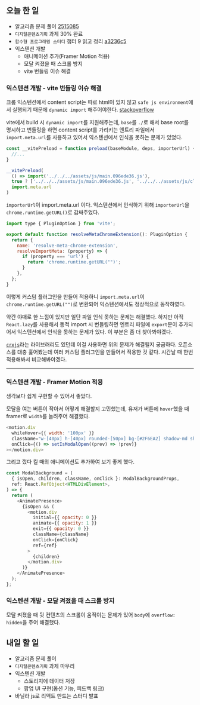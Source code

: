## 오늘 한 일

- 알고리즘 문제 풀이 [2515085](https://github.com/kangju2000/Algorithm/commit/2515085e2322f292de5404108cb79d1acae1896a)
- `디지털콘텐츠기획` 과제 30% 완료
- `함수형 프로그래밍 스터디` 챕터 9 읽고 정리 [a3236c5](https://github.com/kangju2000/functional-programming-study/commit/a3236c5bc32ecf900d945df07c1233c6686cb4de)
- 익스텐션 개발
  - 애니메이션 추가(Framer Motion 적용)
  - 모달 켜졌을 때 스크롤 방지
  - vite 번들링 이슈 해결

### 익스텐션 개발 - vite 번들링 이슈 해결

크롬 익스텐션에서 content script는 따로 html이 있지 않고 `safe js environment`에서 실행되기 때문에 `dynamic import` 해주어야한다. [stackoverflow](https://stackoverflow.com/questions/48104433/how-to-import-es6-modules-in-content-script-for-chrome-extension)

vite에서 build 시 `dynamic import`를 지원해주는데, `base`를 `./`로 해서 base root를 명시하고 번들링을 하면 content script를 가리키는 엔트리 파일에서 `import.meta.url`를 사용하고 있어서 익스텐션에서 인식을 못하는 문제가 있었다.

```js
const __vitePreload = function preload(baseModule, deps, importerUrl) {
  //...
}

__vitePreload(
  () => import('../../../assets/js/main.096ede36.js'),
  true ? ['../../../assets/js/main.096ede36.js', '../../../assets/js/client.8f342e30.js'] : void 0,
  import.meta.url
)
```

`importerUrl`이 import.meta.url 이다. 익스텐션에서 인식하기 위해 `importerUrl`을 `chrome.runtime.getURL()`로 감싸주었다.

```js
import type { PluginOption } from 'vite';

export default function resolveMetaChromeExtension(): PluginOption {
  return {
    name: 'resolve-meta-chrome-extension',
    resolveImportMeta: (property) => {
      if (property === 'url') {
        return 'chrome.runtime.getURL("")';
      }
    },
  };
}
```

이렇게 커스텀 플러그인을 만들어 적용하니 `import.meta.url`이 `chrome.runtime.getURL("")`로 변환되어 익스텐션에서도 정상적으로 동작하였다.

약간 야매로 한 느낌이 있지만 일단 파일 인식 못하는 문제는 해결했다.
하지만 아직 `React.lazy`를 사용해서 동적 import 시 번들링하면 엔트리 파일에 `export`문이 추가되어서 익스텐션에서 인식을 못하는 문제가 있다. 이 부분은 좀 더 찾아봐야겠다.

[`crxjs`](https://github.com/crxjs/chrome-extension-tools)라는 라이브러리도 있던데 이걸 사용하면 위의 문제가 해결될지 궁금하다. 오픈소스를 대충 훑어봤는데 여러 커스텀 플러그인을 만들어서 적용한 것 같다. 시간날 때 한번 적용해봐서 비교해봐야겠다.

---

### 익스텐션 개발 - Framer Motion 적용

생각보다 쉽게 구현할 수 있어서 좋았다.

모달을 여는 버튼이 작아서 어떻게 해결할지 고민했는데, 유저가 버튼에 `hover`했을 때 framer로 `width`를 늘려주어 해결했다.

```js
<motion.div
  whileHover={{ width: '100px' }}
  className="w-[40px] h-[40px] rounded-[50px] bg-[#2F6EA2] shadow-md shadow-[#2F6EA2] cursor-pointer"
  onClick={() => setIsModalOpen((prev) => !prev)}
></motion.div>
```

그리고 껐다 킬 때의 애니메이션도 추가하여 보기 좋게 했다.

```js
const ModalBackground = (
  { isOpen, children, className, onClick }: ModalBackgroundProps,
  ref: React.RefObject<HTMLDivElement>,
) => {
  return (
    <AnimatePresence>
      {isOpen && (
        <motion.div
          initial={{ opacity: 0 }}
          animate={{ opacity: 1 }}
          exit={{ opacity: 0 }}
          className={className}
          onClick={onClick}
          ref={ref}
        >
          {children}
        </motion.div>
      )}
    </AnimatePresence>
  );
};
```

### 익스텐션 개발 - 모달 켜졌을 때 스크롤 방지

모달 켜졌을 때 뒷 컨텐츠의 스크롤이 움직이는 문제가 있어 `body`에 `overflow: hidden`을 주어 해결했다.

## 내일 할 일

- 알고리즘 문제 풀이
- `디지털콘텐츠기획` 과제 마무리
- 익스텐션 개발
  - 스토리지에 데이터 저장
  - 팝업 UI 구현(옵션 기능, 피드백 링크)
- 바닐라 js로 리액트 만드는 스터디 발표
